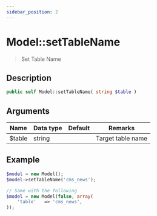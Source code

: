 ```yaml
---
sidebar_position: 2
---
```


# Model::setTableName

> Set Table Name

## Description

```php
public self Model::setTableName( string $table )
```

## Arguments

| Name   | Data type | Default | Remarks           |
| ------ | --------- | ------- | ----------------- |
| $table | string    |         | Target table name |

## Example

```php title="Controller"
$model = new Model();
$model->setTableName('cms_news');

// Same with the following
$model = new Model(false, array(
    'table'   => 'cms_news',
));
```
